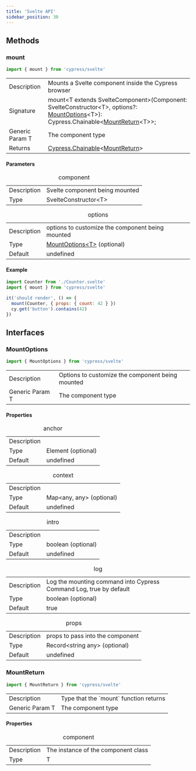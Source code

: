 ```yaml
---
title: 'Svelte API'
sidebar_position: 30
---
```


## Methods

### mount

```js
import { mount } from 'cypress/svelte'
```

<table class="api-table">
  <tr>
    <td>Description</td>
    <td>
      Mounts a Svelte component inside the Cypress browser
    </td>  
  </tr>
  <tr>
    <td>Signature</td>
    <td>mount&lt;T extends SvelteComponent&gt;(Component: SvelteConstructor&lt;T&gt;, options?: <a href="#MountOptions">MountOptions</a>&lt;T&gt;): Cypress.Chainable&lt;<a href="#MountReturn">MountReturn</a>&lt;T&gt;&gt;;</td>
  </tr>
  <tr>
    <td>Generic Param T</td>
    <td>
      The component type
    </td>  
  </tr>
  <tr>
    <td>Returns</td>
    <td><a href="/guides/core-concepts/introduction-to-cypress#Chains-of-Commands"
    >Cypress.Chainable</a>&lt;<a href="#MountReturn">MountReturn</a>&gt;</td>
  </tr>
</table>

#### Parameters

<table class="api-table">
  <caption>component</caption>
  <tr>
    <td>Description</td>
    <td>Svelte component being mounted</td>
  </tr>
  <tr>
    <td>Type</td>
    <td>SvelteConstructor&lt;T&gt;</td>
  </tr>
</table>

<table class="api-table">  
  <caption>options</caption>
  <tr>
    <td>Description</td>
    <td>options to customize the component being mounted</td>
  </tr>
  <tr>
    <td>Type</td>
    <td> <a href="#MountOptions">MountOptions&lt;T&gt;</a> (optional)</td>
  </tr>
  <tr>
    <td>Default</td>
    <td>undefined</td>
  </tr>
</table>

#### Example

```js
import Counter from './Counter.svelte'
import { mount } from 'cypress/svelte'

it('should render', () => {
  mount(Counter, { props: { count: 42 } })
  cy.get('button').contains(42)
})
```

## Interfaces

### MountOptions

```js
import { MountOptions } from 'cypress/svelte'
```

<table class="api-table">
  <tr>
    <td>Description</td>
    <td>
      Options to customize the component being mounted
    </td>  
  </tr>
  <tr>
    <td>Generic Param T</td>
    <td>
      The component type
    </td>  
  </tr>
</table>

#### Properties

<table class="api-table">
  <caption>anchor</caption>
  <tr>
    <td>Description</td>
    <td></td>
  </tr>
  <tr>
    <td>Type</td>
    <td>Element (optional)</td>
  </tr>
  <tr>
    <td>Default</td>
    <td>undefined</td>
  </tr>  
</table>

<table class="api-table">
  <caption>context</caption>
  <tr>
    <td>Description</td>
    <td></td>
  </tr>
  <tr>
    <td>Type</td>
    <td>Map&lt;any, any&gt; (optional)</td>
  </tr>
  <tr>
    <td>Default</td>
    <td>undefined</td>
  </tr>  
</table>

<table class="api-table">
  <caption>intro</caption>
  <tr>
    <td>Description</td>
    <td></td>
  </tr>
  <tr>
    <td>Type</td>
    <td>boolean (optional)</td>
  </tr>
  <tr>
    <td>Default</td>
    <td>undefined</td>
  </tr>  
</table>

<table class="api-table">
  <caption>log</caption>
  <tr>
    <td>Description</td>
    <td>Log the mounting command into Cypress Command Log, true by default</td>
  </tr>
  <tr>
    <td>Type</td>
    <td>boolean (optional)</td>
  </tr>
  <tr>
    <td>Default</td>
    <td>true</td>
  </tr>
</table>

<table class="api-table">
  <caption>props</caption>
  <tr>
    <td>Description</td>
    <td>props to pass into the component</td>
  </tr>
  <tr>
    <td>Type</td>
    <td>Record&lt;string any&gt; (optional)</td>
  </tr>
  <tr>
    <td>Default</td>
    <td>undefined</td>
  </tr>  
</table>

### MountReturn

```js
import { MountReturn } from 'cypress/svelte'
```

<table class="api-table">
  <tr>
    <td>Description</td>
    <td>
      Type that the `mount` function returns
    </td>  
  </tr>
  <tr>
    <td>Generic Param T</td>
    <td>
      The component type
    </td>  
  </tr>
</table>

#### Properties

<table class="api-table">
  <caption>component</caption>
  <tr>
    <td>Description</td>
    <td>The instance of the component class</td>
  </tr>
  <tr>
    <td>Type</td>
    <td>T</td>
  </tr>
</table>
